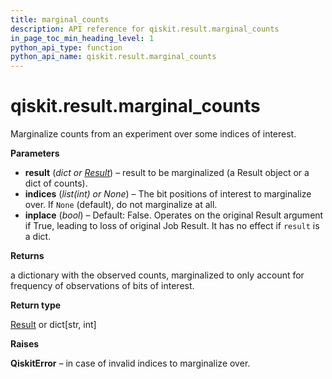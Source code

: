 ```yaml
---
title: marginal_counts
description: API reference for qiskit.result.marginal_counts
in_page_toc_min_heading_level: 1
python_api_type: function
python_api_name: qiskit.result.marginal_counts
---
```


<span id="qiskit-result-marginal-counts" />

# qiskit.result.marginal\_counts

<Function id="qiskit.result.marginal_counts" name="marginal_counts" isDedicatedPage={true} github="https://github.com/qiskit/qiskit/tree/stable/0.16/qiskit/result/utils.py" signature="marginal_counts(result, indices=None, inplace=False)">
  Marginalize counts from an experiment over some indices of interest.

  **Parameters**

  *   **result** (*dict or* [*Result*](qiskit.result.Result "qiskit.result.Result")) – result to be marginalized (a Result object or a dict of counts).
  *   **indices** (*list(int) or None*) – The bit positions of interest to marginalize over. If `None` (default), do not marginalize at all.
  *   **inplace** (*bool*) – Default: False. Operates on the original Result argument if True, leading to loss of original Job Result. It has no effect if `result` is a dict.

  **Returns**

  a dictionary with the observed counts, marginalized to only account for frequency of observations of bits of interest.

  **Return type**

  [Result](qiskit.result.Result "qiskit.result.Result") or dict\[str, int]

  **Raises**

  **QiskitError** – in case of invalid indices to marginalize over.
</Function>

